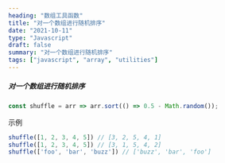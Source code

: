 ```yaml
---
heading: "数组工具函数"
title: "对一个数组进行随机排序"
date: "2021-10-11"
type: "Javascript"
draft: false
summary: "对一个数组进行随机排序"
tags: ["javascript", "array", "utilities"]
---
```


##### 对一个数组进行随机排序

```js
const shuffle = arr => arr.sort(() => 0.5 - Math.random());
```

示例

```js
shuffle([1, 2, 3, 4, 5]) // [3, 2, 5, 4, 1]
shuffle([1, 2, 3, 4, 5]) // [3, 1, 5, 4, 2]
shuffle(['foo', 'bar', 'buzz']) // ['buzz', 'bar', 'foo']
```
